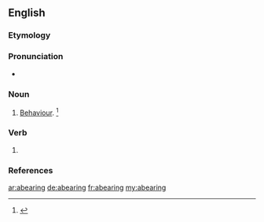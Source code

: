 ==English==

===Etymology===
{{suffix|abear|ing|lang=en}}

===Pronunciation===
* {{a|US}} {{IPA|/əˈbɛɹ.ɪŋ/|lang=en}}

===Noun===
{{en-noun}}
# {{label|en|obsolete}} [[behaviour|Behaviour]]. {{defdate|Late 15<sup>th</sup> century.}}<ref>{{R:SOED5|page=3}}</ref>

===Verb===
{{head|en|present participle}}

# {{inflection of|abear||pres|part|lang=en}}

===References===
<references/>

[[ar:abearing]]
[[de:abearing]]
[[fr:abearing]]
[[my:abearing]]